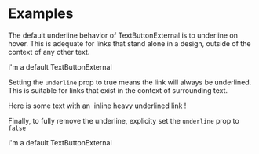 
<Meta title="Buttons/TextButtonExternal" component={TextButtonExternal} />

# Examples

The default underline behavior of TextButtonExternal is to underline on hover. This is adequate for links that stand alone in a design, outside of the context of any other text.

<Canvas>
	<Story name="Default">
        <TextButtonExternal href="javascript:;">I'm a default TextButtonExternal</TextButtonExternal>
	</Story>
</Canvas>

Setting the `underline` prop to true means the link will always be underlined. This is suitable for links that exist in the context of surrounding text.

<Canvas>
	<Story name="Underlined and Heavy">
		<p>
			Here is some text with an&nbsp;
		<TextButtonExternal href="javascript:;" underline heavy>inline heavy underlined link</TextButtonExternal>
		!
		</p>
	</Story>
</Canvas>

Finally, to fully remove the underline, explicity set the `underline` prop to `false`

<Canvas>
	<Story name="No underline">
        <TextButtonExternal href="javascript:;" underline={false}>I'm a default TextButtonExternal</TextButtonExternal>
	</Story>
</Canvas>

